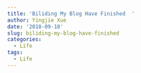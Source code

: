 ```yaml
---
title: 'Biliding My Blog Have Finished  '
author: Yingjie Xue
date: '2018-09-18'
slug: biliding-my-blog-have-finished
categories:
  - Life
tags:
  - Life
---
```

